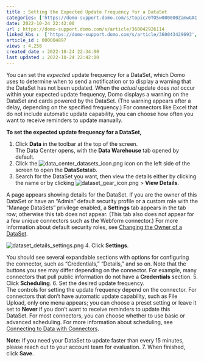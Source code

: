 ```yaml
---
title : Setting the Expected Update Frequency for a DataSet
categories: ['https://domo-support.domo.com/s/topic/0TO5w000000ZamwGAC']
date: 2022-10-24 22:42:00
url : https://domo-support.domo.com/s/article/360042926114
linked_kbs :  ['https://domo-support.domo.com/s/article/360043429693', 'https://domo-support.domo.com/s/article/360043429933', 'https://domo-support.domo.com/s/article/360042926274', 'https://domo-support.domo.com/s/article/360043429913', 'https://domo-support.domo.com/s/knowledge-base', 'https://domo-support.domo.com/s/article/360042925494', 'https://domo-support.domo.com/s/article/360043429953', 'https://domo-support.domo.com/s/article/360042926114', 'https://domo-support.domo.com/s/topic/0TO5w000000ZamwGAC', 'https://domo-support.domo.com/s/article/360042926074']
article_id : 000004897
views : 4,258
created_date : 2022-10-24 22:34:00
last updated : 2022-10-24 22:42:00
---
```




You can set the *expected* update frequency for a DataSet, which Domo uses to determine when to send a notification or to display a warning that the DataSet has not been updated. When the *actual* update does *not* occur within your expected update frequency, Domo displays a warning on the DataSet and cards powered by the DataSet. (The warning appears after a delay, depending on the specified frequency.) For connectors like Excel that do not include automatic update capability, you can choose how often you want to receive reminders to update manually.  


**To set the expected update frequency for a DataSet,**


1. Click **Data** in the toolbar at the top of the screen.  
The Data Center opens, with the **Data Warehouse** tab opened by default.
2. Click the ![data_center_datasets_icon.png](data_center_datasets_icon.png) icon on the left side of the screen to open the **DataSets**tab.
3. Search for the DataSet you want, then view the details either by clicking the name or by clicking ![dataset_gear_icon.png](dataset_gear_icon.png) > **View Details**.  
  
A page appears showing details for the DataSet. If you are the owner of this DataSet or have an "Admin" default security profile or a custom role with the "Manage DataSets" privilege enabled, a **Settings** tab appears in the tab row; otherwise this tab does not appear. (This tab also does not appear for a few unique connectors such as the Webform connector.) For more information about default security roles, see [Changing the Owner of a DataSet](..\changing_the_owner_of_a_dataset\index.qmd).   
  
![dataset_details_settings.png](dataset_details_settings.png)
4. Click **Settings**.  
  
You should see several expandable sections with options for configuring the connector, such as "Credentials," "Details," and so on. Note that the buttons you see may differ depending on the connector. For example, many connectors that pull public information do not have a **Credentials** section.
5. Click **Scheduling**.
6. Set the desired update frequency.  
The controls for setting the update frequency depend on the connector. For connectors that don't have automatic update capability, such as File Upload, only one menu appears; you can choose a preset setting or leave it set to **Never** if you don't want to receive reminders to update this DataSet. For most connectors, you can choose whether to use basic or advanced scheduling. For more information about scheduling, see [Connecting to Data with Connectors](..\adding_a_dataset_using_a_connector\index.qmd "Connecting to Data with Connectors").


**Note:** If you need your DataSet to update faster than every 15 minutes, please reach out to your account team for evaluation.
7. When finished, click **Save**.